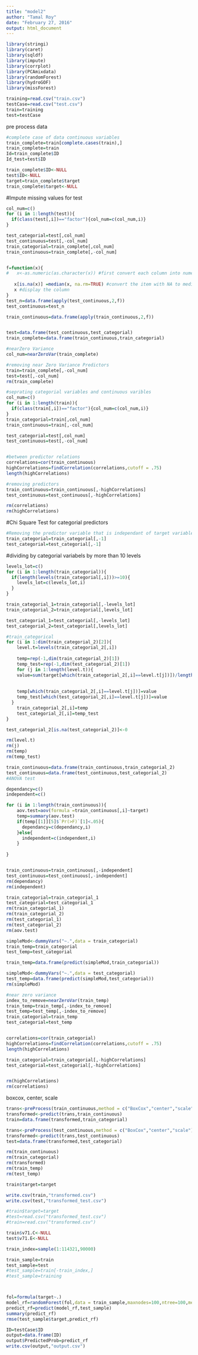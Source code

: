 ---
title: "model2"
author: "Tamal Roy"
date: "February 27, 2016"
output: html_document
---


```{r}
library(stringi)
library(caret)
library(sqldf)
library(impute)
library(corrplot)
library(PCAmixdata)
library(randomForest)
library(hydroGOF)
library(missForest)

training=read.csv("train.csv")
testCase=read.csv("test.csv")
train=training
test=testCase
```


pre process data 
```{r}
#complete case of data continuous variables
train_complete=train[complete.cases(train),]
train_complete=train
Id=train_complete$ID
Id_test=test$ID

train_complete$ID<-NULL
test$ID<-NULL
target=train_complete$target
train_complete$target<-NULL
```



#Impute missing values for test

```{r}

col_num=c()
for (i in 1:length(test)){
  if(class(test[,i])=="factor"){col_num=c(col_num,i)}
}

test_categorial=test[,col_num]
test_continuous=test[,-col_num]
train_categorial=train_complete[,col_num]
train_continuous=train_complete[,-col_num]


f=function(x){
#   x<-as.numeric(as.character(x)) #first convert each column into numeric if it is from factor
  
   x[is.na(x)] =median(x, na.rm=TRUE) #convert the item with NA to median value from the column
   x #display the column
}
test_n=data.frame(apply(test_continuous,2,f))
test_continuous=test_n

train_continuous=data.frame(apply(train_continuous,2,f))


test=data.frame(test_continuous,test_categorial)
train_complete=data.frame(train_continuous,train_categorial)

```


```{r}
#nearZero Variance
col_num=nearZeroVar(train_complete)

#removing near Zero Variance Predictors
train=train_complete[,-col_num]
test=test[,-col_num]
rm(train_complete)

#seprating categorial variables and continuous varibles
col_num=c()
for (i in 1:length(train)){
  if(class(train[,i])=="factor"){col_num=c(col_num,i)}
}
train_categorial=train[,col_num]
train_continuous=train[,-col_num]

test_categorial=test[,col_num]
test_continuous=test[,-col_num]


#between predictor relations
correlations=cor(train_continuous)
highCorrelations=findCorrelation(correlations,cutoff = .75)
length(highCorrelations)

#removing predictors
train_continuous=train_continuous[,-highCorrelations]
test_continuous=test_continuous[,-highCorrelations]

rm(correlations)
rm(highCorrelations)


```

#Chi Square Test for categorial predictors

```{r}
#Removing the predictor variable that is independant of target variable
train_categorial=train_categorial[,-1]
test_categorial=test_categorial[,-1]
```

#dividing by categorial variabels by more than 10 levels 
```{r}
levels_lot=c()
for (i in 1:length(train_categorial)){
  if(length(levels(train_categorial[,i]))>=10){
    levels_lot=c(levels_lot,i)
  }
}

train_categorial_1=train_categorial[,-levels_lot]
train_categorial_2=train_categorial[,levels_lot]

test_categorial_1=test_categorial[,-levels_lot]
test_categorial_2=test_categorial[,levels_lot]
```


```{r}
#train_categorical
for (i in 1:dim(train_categorial_2)[2]){
    level.t=levels(train_categorial_2[,i])
    
    temp=rep(-1,dim(train_categorial_2)[1])
    temp_test=rep(-1,dim(test_categorial_2)[1])
    for (j in 1:length(level.t)){
    value=sum(target[which(train_categorial_2[,i]==level.t[j])])/length(which(train_categorial_2[,i]==level.t[j]))
    
    
    temp[which(train_categorial_2[,i]==level.t[j])]=value
    temp_test[which(test_categorial_2[,i]==level.t[j])]=value
  }  
    train_categorial_2[,i]=temp  
    test_categorial_2[,i]=temp_test
}

test_categorial_2[is.na(test_categorial_2)]<-0

rm(level.t)
rm(j)
rm(temp)
rm(temp_test)

```


```{r}
train_continuous=data.frame(train_continuous,train_categorial_2)
test_continuous=data.frame(test_continuous,test_categorial_2)
#ANOVA test

dependancy=c()
independent=c()

for (i in 1:length(train_continuous)){
    aov.test=aov(formula =train_continuous[,i]~target)
    temp=summary(aov.test)
    if(temp[[1]][5]$`Pr(>F)`[1]<.05){
      dependancy=c(dependancy,i)
    }else{
      independent=c(independent,i)
    }
     
}


train_continuous=train_continuous[,-independent]
test_continuous=test_continuous[,-independent]
rm(dependancy)
rm(independent)

train_categorial=train_categorial_1
test_categorial=test_categorial_1
rm(train_categorial_1)
rm(train_categorial_2)
rm(test_categorial_1)
rm(test_categorial_2)
rm(aov.test)
```


```{r}
simpleMod<-dummyVars("~.",data = train_categorial)
train_temp=train_categorial
test_temp=test_categorial

train_temp=data.frame(predict(simpleMod,train_categorial))

simpleMod<-dummyVars("~.",data = test_categorial)
test_temp=data.frame(predict(simpleMod,test_categorial))
rm(simpleMod)

#near zero variance
index_to_remove=nearZeroVar(train_temp)
train_temp=train_temp[,-index_to_remove]
test_temp=test_temp[,-index_to_remove]
train_categorial=train_temp
test_categorial=test_temp


correlations=cor(train_categorial)
highCorrelations=findCorrelation(correlations,cutoff = .75)
length(highCorrelations)

train_categorial=train_categorial[,-highCorrelations]
test_categorial=test_categorial[,-highCorrelations]


rm(highCorrelations)
rm(correlations)
```


boxcox, center, scale

```{r}

trans<-preProcess(train_continuous,method = c("BoxCox","center","scale"))
transformed<-predict(trans,train_continuous)
train=data.frame(transformed,train_categorial)

trans<-preProcess(test_continuous,method = c("BoxCox","center","scale"))
transformed<-predict(trans,test_continuous)
test=data.frame(transformed,test_categorial)

rm(train_continuous)
rm(train_categorial)
rm(transformed)
rm(train_temp)
rm(test_temp)

train$target=target

write.csv(train,"transformed.csv")
write.csv(test,"transformed_test.csv")
```







```{r}
#train$target=target
#test=read.csv("transformed_test.csv")
#train=read.csv("transformed.csv")

train$v71.C<-NULL
test$v71.E<-NULL

train_index=sample(1:114321,90000)

train_sample=train
test_sample=test
#test_sample=train[-train_index,]
#test_sample=training



fol=formula(target~.)
model_rf=randomForest(fol,data = train_sample,maxnodes=100,ntree=100,method="class")
predict_rf=predict(model_rf,test_sample)
summary(predict_rf)
rmse(test_sample$target,predict_rf)

ID=testCase$ID
output=data.frame(ID)
output$PredictedProb=predict_rf
write.csv(output,"output.csv")
```

